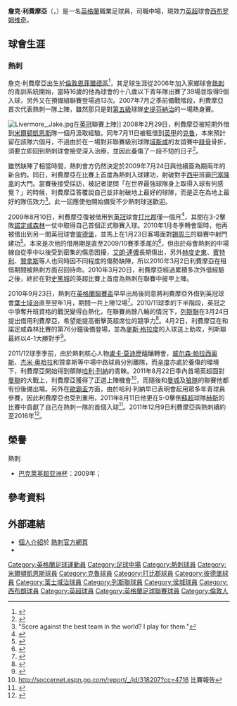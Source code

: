 {{noteTA|G1=Football|G2=EPL|G3=FAcup
|T=zh-hans:詹克·利弗摩尔;zh-hk:詹克·利維摩亞;zh-tw:詹克·利費摩亞;
|1=zh-hans:詹克·利弗摩尔;zh-hk:詹克·利維摩亞;zh-tw:詹克·利費摩亞;
|2=zh-hans:利弗摩尔;zh-hk:利維摩亞;zh-tw:利費摩亞;
}}
{{Infobox football biography
| name           = 詹克·利維摩亞<br />''Jake Livermore''
| image          = Jake Livermore 30-07-2011 1.jpg
| image_size     = 200
| fullname       = Jake Cyril Livermore<ref name=Hugman2010-11>{{cite book |editor-first=Barry J. |editor-last=Hugman |title=The PFA Footballers' Who's Who 2010–11 |year=2010 |publisher=Mainstream Publishing |location=Edinburgh |isbn=978-1-84596-601-0 |page=255}}</ref>
| birth_date     = {{birth date and age|1989|11|14|df=y}}<ref name=Hugman2010-11/>
| birth_place    = 英格蘭[[恩菲爾德區|恩菲爾德]]
| height         = {{height|m=1.80|precision=0}}<ref>{{cite web |url=http://www.premierleague.com/en-gb/players/profile.html/jake-livermore |title=Player Profile: Jake Livermore |publisher=Premier League |accessdate=6 November 2014 |archive-date=2015-01-08 |archive-url=https://web.archive.org/web/20150108043037/http://www.premierleague.com/en-gb/players/profile.html/jake-livermore |dead-url=no }}</ref>
|         nickname(s) =
|        currentclub  = [[西布罗姆维奇足球俱乐部|西布罗姆维奇]]
| clubnumber     = 8
|            position = [[中場|中場]]
| youthyears1    = 2006–2008 | youthclubs1    =   [[托特纳姆热刺足球俱乐部|熱刺]]
| years1         = 2008–2014 | clubs1         =   [[托特纳姆热刺足球俱乐部|熱刺]]            | caps1 = 36 | goals1 = 0
| years2         = 2008      | clubs2         = → [[米尔顿凯恩斯足球俱乐部|米尔顿凯恩斯]]   | caps2 = 5  | goals2 = 0
| years3         = 2008      | clubs3         = → [[克鲁足球俱乐部|克魯]]         | caps3 = 0  | goals3 = 0
| years4         = 2009      | clubs4         = → [[德比郡足球俱乐部|德比郡]]               | caps4 = 16 | goals4 = 1
| years5         = 2010      | clubs5         = → [[彼得伯勒联足球俱乐部|彼得伯勒联]] | caps5 = 9  | goals5 = 1
| years6         = 2010–2011 | clubs6         = → [[伊普斯维奇城足球俱乐部|伊普斯维奇]]               | caps6 = 12 | goals6 = 0
| years7         = 2011      | clubs7         = → [[列斯聯足球會|列斯聯]]               | caps7 = 5  | goals7 = 0
| years8         = 2013–2014 | clubs8         = → [[赫尔城足球俱乐部|赫尔城]]                   | caps8 = 36 | goals8 = 3
| years9         = 2014–2017 | clubs9         =   [[赫尔城足球俱乐部|赫尔城]]                          | caps9 = 90 | goals9 = 6
| years10        = 2017–     | clubs10        =   [[西布罗姆维奇足球俱乐部|西布罗姆维奇]]      | caps10 = 0 | goals10 = 0
| nationalyears1 = 2012      | nationalteam1  =   [[英格蘭足球代表隊|英格蘭]]
| nationalcaps1  = 7         | nationalgoals1 = 0
|            pcupdate = 2014年6月25日
|            ntupdate = 2020年4月5日
}}
'''詹克·利費摩亞'''（{{lang-en|'''Jake Cyril Livermore'''}}，{{bd|1989年|11月14日}}）是一名[[英格蘭|英格蘭]]職業足球員，司職中場，現效力[[英超|英超]]球會[[西布罗姆维奇足球俱乐部|西布罗姆维奇]]。

== 球會生涯 ==
=== 熱刺 ===
詹克·利費摩亞出生於[[倫敦|倫敦]][[恩菲爾德區|恩菲爾德區]]<ref name="Hugman2008-09 263">{{Cite book
 | editor-first = Barry J.
 | editor-last = Hugman
 | title = The PFA Footballers' Who's Who 2008–09
 | year = 2008
 | publisher = Mainstream Publishing
 | isbn = 9781845963248
 | page = 263 }}</ref>，其足球生涯從2006年加入家鄉球會[[熱刺足球會|熱刺]]的青訓系統開始，當時16歲的他為球會的十八歲以下青年隊出賽了39場並取得9個入球，另外又在預備組聯賽登場過13次。2007年7月之季前備戰階段，利費摩亞首次代表熱刺一隊上陣，雖然那只是對[[英格蘭足球議會全國聯賽|第五級]]球隊[[史提芬納治足球會|史提芬納治]]的一場熱身賽。

[[Image:Livermore,_Jake.jpg|thumb]]在[[英冠|英冠]]聯賽上陣]]
2008年2月29日，利費摩亞被短期外借到[[米爾頓凱恩斯足球俱樂部|米爾頓凱恩斯]]隊一個月汲取經驗。同年7月11日被租借到[[英格蘭足球甲級聯賽|英甲]]的[[克魯足球俱樂部|克魯]]，本來預計留在該隊六個月，不過由於在一場對非聯賽級別球隊[[雷克斯汉姆足球俱乐部|域斯咸]]的友誼賽中[[腓骨|腓骨]]骨折，須要立即回到熱刺球會接受深入治療，並因此養傷了一段不短的日子<ref name="Wrexham Injury">{{cite news |title=Livermore to miss start of season |url= http://news.bbc.co.uk/sport1/hi/football/teams/c/crewe_alexandra/7521427.stm |publisher=BBC Sport |date= 23 July 2008 |accessdate=30 July 2008 }}</ref>。

雖然缺陣了相當時間，熱刺會方仍然決定於2009年7月24日與他續簽為期兩年的新合約。同日，利費摩亞在{{Link-en|溫布萊杯|Wembley Cup}}比賽上首度為熱刺入球建功，射破對手[[西甲|西甲]]班霸[[巴塞隆拿足球會|巴塞隆拿]]的大門。當賽後接受採訪，被記者提問「在世界最強球隊身上取得入球有何感覺？」的時候，利費摩亞答覆說自己並非射破地上最好的球隊，而是正在為地上最好的隊伍效力<ref>"Score against the best team in the world? I play for them."</ref>。此一回應使他開始備受不少熱刺球迷歡迎。

2009年8月10日，利費摩亞復被借用到[[英格蘭足球冠軍聯賽|英冠]]球會[[打比郡足球會|打比郡]]僅一個月<ref>{{cite news |url=http://news.bbc.co.uk/sport1/hi/football/teams/d/derby_county/8192854.stm |title=Derby bring in Spurs midfielder |date=10 August 2009 |publisher=BBC Sport |accessdate=13 August 2009}}</ref>，其間在3-2擊敗[[諾定咸森林足球會|諾定咸森林]]一仗中取得自己首個正式聯賽入球。2010年1月冬季轉會窗時，他再被借出到另一間英冠球會[[彼得伯勒联足球俱乐部|彼德堡]]，並馬上在1月23日客場面對[[錫周三足球會|錫周三]]的聯賽中射門建功<ref>{{cite web |url=http://news.bbc.co.uk/sport1/hi/football/eng_div_1/8468680.stm|title=Sheff Wed   2–1   Peterborough|publisher=BBC Sport|date=23 January 2010 |accessdate=23 September 2010}}</ref>。本來是次他的借用期是直至2009/10賽季季尾的<ref>{{cite web |url=http://www.tottenhamhotspur.com/news/articles/poshloanforjake080110.html |title=Posh loan for Jake |publisher=Tottenham Hotspur F.C. |date=8 January 2010 |accessdate=12 January 2010 |archiveurl=https://web.archive.org/web/20100111090501/http://www.tottenhamhotspur.com/news/articles/poshloanforjake080110.html |archivedate=2010-01-11 |deadurl=yes }}</ref>，但由於母會熱刺的中場線自從季中以後受到密集的傷患困擾，[[艾朗·連儂|艾朗·連儂]]長期傷出，另外[[赫度史東|赫度史東]]、[[賓特利|賓特利]]、[[杰梅恩·耶纳斯|贊拿斯]]等人也同時因不同程度的傷勢缺陣，所以2010年3月2日利費摩亞在租借期間被熱刺方面召回待命。2010年3月20日，利費摩亞經過累積多次外借經驗之後，終於在對[[史篤城足球會|史篤城]]的英超比賽上首度為熱刺在聯賽中披甲上陣。

2010年9月23日，熱刺在[[英格蘭聯賽盃|英格蘭聯賽盃]]早早出局後同意將利費摩亞外借到英冠球會[[伊普斯维奇城足球俱乐部|葉士域治]]直至翌年1月，期間一共上陣12場<ref>{{cite news |language=en |url=http://news.bbc.co.uk/sport2/hi/football/teams/i/ipswich_town/9026410.stm |title=Spurs youngster Jake Livermore in Ipswich loan switch |publisher=[[BBC|BBC]] Sport |date=2010-09-23 |accessdate=2010-09-23 |archive-date=2010-09-25 |archive-url=https://web.archive.org/web/20100925211651/http://news.bbc.co.uk/sport2/hi/football/teams/i/ipswich_town/9026410.stm |dead-url=no }}</ref>。2010/11球季的下半階段，英冠之中爭奪升班資格的戰況變得白熱化，在聯賽尚餘八輪的情況下，[[列斯聯足球會|列斯聯]]在3月24日提出借用利費摩亞，希望能提高衝擊英超席位的競爭力<ref>{{Cite web |url=http://www.leedsunited.com/news/20110324/midfielder-joins-for-promotion-push_2247585_2322560 |title=存档副本 |access-date=2011-09-16 |archive-date=2011-08-11 |archive-url=https://web.archive.org/web/20110811221353/http://www.leedsunited.com/news/20110324/midfielder-joins-for-promotion-push_2247585_2322560 |dead-url=no }}</ref>。4月2日，利費摩亞在和諾定咸森林比賽的第76分鐘後備登場，並為[[麥斯·格拉度|麥斯·格拉度]]的入球送上助攻，列斯聯最終以4-1大勝對手<ref>{{Cite web |url=http://www.leedsunited.com/news/20110402/united-put-four-past-forest_2247585_2329276 |title=存档副本 |access-date=2011-09-16 |archive-date=2016-04-18 |archive-url=https://web.archive.org/web/20160418140603/http://www.leedsunited.com/news/20110402/united-put-four-past-forest_2247585_2329276 |dead-url=no }}</ref>。

2011/12球季季前，由於熱刺核心人物[[盧卡·莫迪歷|盧卡·莫迪歷]]醞釀轉會，[[威尔森·帕拉西奥斯|威尔森·帕拉西奥斯]]、[[杰米·奥哈拉|杰米·奥哈拉]]和贊拿斯等中場中路球員分別離隊，而[[辛度|辛度]]亦處於養傷的環境下，利費摩亞開始得到領隊[[哈利·列納|哈利·列納]]的青睞。2011年8月22日季內首場英超面對[[曼聯|曼聯]]的大戰上，利費摩亞獲得了正選上陣機會<ref>http://soccernet.espn.go.com/report/_/id/318207?cc=4716 {{Wayback|url=http://soccernet.espn.go.com/report/_/id/318207?cc=4716 |date=20111031211034 }} 比賽報告</ref>，而隨後和[[曼城足球會|曼城]]及[[伍尔弗汉普顿流浪足球俱乐部|狼隊]]的聯賽他都有份後備出場。另外在[[歐霸盃足球聯賽|歐霸盃]]方面，由於哈利·列納早已表明會起用眾多年青球員參賽，因此利費摩亞也受到重用，2011年8月11日他更在5-0擊倒[[蘇超|蘇超]]球隊[[哈茨足球俱乐部|赫斯]]的比賽中貢獻了自己在熱刺一隊的首個入球<ref>{{Cite web |language=en |url=http://news.bbc.co.uk/sport1/hi/football/europe/14486531.stm |title=Hearts 0-5 Tottenham |publisher=''[[BBC_Sport|BBC Sport]]'' |date=18 August 2011 |accessdate=18 August 2011}}</ref>。2011年12月9日利費摩亞與熱刺續約至2016年<ref>{{cite news |language=en |url=http://www.skysports.com/story/0,19528,12875_7364625,00.html |title=Livermore and Carroll sign new Tottenham contracts |publisher=''Sky Sports'' |date=2011-12-09 |accessdate=2011-12-10 |archive-date=2016-03-10 |archive-url=https://web.archive.org/web/20160310102331/http://www.skysports.com/story/0,19528,12875_7364625,00.html |dead-url=no }}</ref>。

==榮譽==
;熱刺
*[[巴克莱英超亚洲杯|巴克莱英超亚洲杯]]：2009年；

== 參考資料 ==
{{reflist}}

== 外部連結 ==
*[https://web.archive.org/web/20110927215914/http://www.tottenhamhotspur.com/players/first_team/jakelivermore.html 個人介紹]於 [http://www.tottenhamhotspur.com 熱刺官方網頁]{{Wayback|url=http://www.tottenhamhotspur.com/players/first_team/jakelivermore.html |date=20110927215914 }}
*{{soccerbase|id=48833|name=詹克·利費摩亞}}

{{西布朗球員名單}}

{{DEFAULTSORT:Livermore, Jake}}
[[Category:英格蘭足球運動員|Category:英格蘭足球運動員]]
[[Category:足球中場|Category:足球中場]]
[[Category:熱刺球員|Category:熱刺球員]]
[[Category:米爾頓凱恩斯球員|Category:米爾頓凱恩斯球員]]
[[Category:克魯球員|Category:克魯球員]]
[[Category:打比郡球員|Category:打比郡球員]]
[[Category:彼德堡球員|Category:彼德堡球員]]
[[Category:葉士域治球員|Category:葉士域治球員]]
[[Category:列斯聯球員|Category:列斯聯球員]]
[[Category:侯城球員|Category:侯城球員]]
[[Category:西布朗球員|Category:西布朗球員]]
[[Category:英超球員|Category:英超球員]]
[[Category:英格蘭足球聯賽球員|Category:英格蘭足球聯賽球員]]
[[Category:倫敦人|Category:倫敦人]]